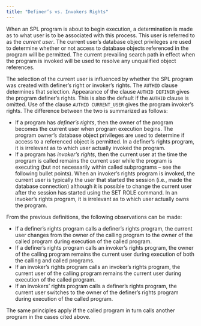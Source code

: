 ```yaml
---
title: "Definer’s vs. Invokers Rights"
---
```


<div id="definers_vs_invokers_rights" class="registered_link"></div>


When an SPL program is about to begin execution, a determination is made as to what user is to be associated with this process. This user is referred to as the *current user*. The current user’s database object privileges are used to determine whether or not access to database objects referenced in the program will be permitted. The current prevailing search path in effect when the program is invoked will be used to resolve any unqualified object references.

The selection of the current user is influenced by whether the SPL program was created with definer’s right or invoker’s rights. The `AUTHID` clause determines that selection. Appearance of the clause `AUTHID DEFINER` gives the program definer’s rights. This is also the default if the `AUTHID` clause is omitted. Use of the clause `AUTHID CURRENT_USER` gives the program invoker’s rights. The difference between the two is summarized as follows:

-   If a program has *definer’s rights*, then the owner of the program becomes the current user when program execution begins. The program owner’s database object privileges are used to determine if access to a referenced object is permitted. In a definer’s rights program, it is irrelevant as to which user actually invoked the program.
-   If a program has *invoker’s rights*, then the current user at the time the program is called remains the current user while the program is executing (but not necessarily within called subprograms – see the following bullet points). When an invoker’s rights program is invoked, the current user is typically the user that started the session (i.e., made the database connection) although it is possible to change the current user after the session has started using the SET ROLE command. In an invoker’s rights program, it is irrelevant as to which user actually owns the program.

From the previous definitions, the following observations can be made:

-   If a definer’s rights program calls a definer’s rights program, the current user changes from the owner of the calling program to the owner of the called program during execution of the called program.
-   If a definer’s rights program calls an invoker’s rights program, the owner of the calling program remains the current user during execution of both the calling and called programs.
-   If an invoker’s rights program calls an invoker’s rights program, the current user of the calling program remains the current user during execution of the called program.
-   If an invokers’ rights program calls a definer’s rights program, the current user switches to the owner of the definer’s rights program during execution of the called program.

The same principles apply if the called program in turn calls another program in the cases cited above.
